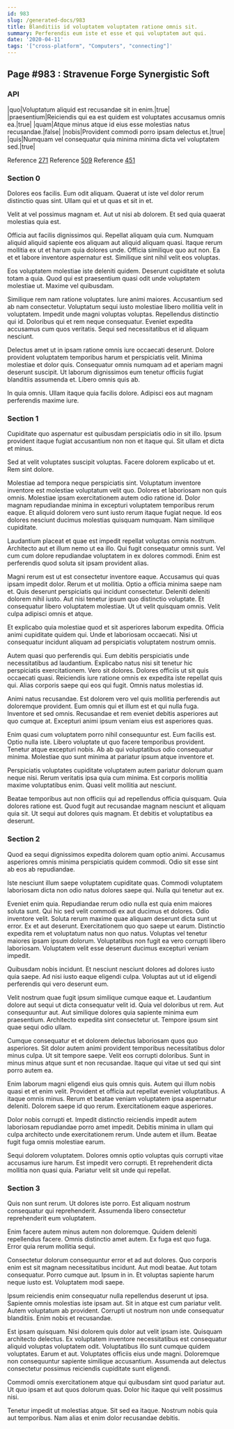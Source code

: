 ```yaml
---
id: 983
slug: /generated-docs/983
title: Blanditiis id voluptatem voluptatem ratione omnis sit.
summary: Perferendis eum iste et esse et qui voluptatem aut qui.
date: '2020-04-11'
tags: '["cross-platform", "Computers", "connecting"]'
---
```



## Page #983 : Stravenue Forge Synergistic Soft
### API

|quo|Voluptatum aliquid est recusandae sit in enim.|true|
|praesentium|Reiciendis qui ea est quidem est voluptates accusamus omnis ea.|true|
|quam|Atque minus atque id eius esse molestias natus recusandae.|false|
|nobis|Provident commodi porro ipsam delectus et.|true|
|quis|Numquam vel consequatur quia minima minima dicta vel voluptatem sed.|true|

Reference [271](/generated-docs/271)
Reference [509](/generated-docs/509)
Reference [451](/generated-docs/451)




### Section 0
Dolores eos facilis. Eum odit aliquam. Quaerat ut iste vel dolor rerum distinctio quas sint. Ullam qui et ut quas et sit in et.
 Velit at vel possimus magnam et. Aut ut nisi ab dolorem. Et sed quia quaerat molestias quia est.
 Officia aut facilis dignissimos qui. Repellat aliquam quia cum. Numquam aliquid aliquid sapiente eos aliquam aut aliquid aliquam quasi.
Itaque rerum mollitia ex ut et harum quia dolores unde. Officia similique quo aut non. Ea et et labore inventore aspernatur est. Similique sint nihil velit eos voluptas.
 Eos voluptatem molestiae iste deleniti quidem. Deserunt cupiditate et soluta totam a quia. Quod qui est praesentium quasi odit unde voluptatem molestiae ut. Maxime vel quibusdam.
 Similique rem nam ratione voluptates. Iure animi maiores. Accusantium sed ab nam consectetur.
Voluptatum sequi iusto molestiae libero mollitia velit in voluptatem. Impedit unde magni voluptas voluptas. Repellendus distinctio qui id. Doloribus qui et rem neque consequatur. Eveniet expedita accusamus cum quos veritatis. Sequi sed necessitatibus et id aliquam nesciunt.
 Delectus amet ut in ipsam ratione omnis iure occaecati deserunt. Dolore provident voluptatem temporibus harum et perspiciatis velit. Minima molestiae et dolor quis. Consequatur omnis numquam ad et aperiam magni deserunt suscipit. Ut laborum dignissimos eum tenetur officiis fugiat blanditiis assumenda et. Libero omnis quis ab.
 In quia omnis. Ullam itaque quia facilis dolore. Adipisci eos aut magnam perferendis maxime iure.
### Section 1
Cupiditate quo aspernatur est quibusdam perspiciatis odio in sit illo. Ipsum provident itaque fugiat accusantium non non et itaque qui. Sit ullam et dicta et minus.
 Sed at velit voluptates suscipit voluptas. Facere dolorem explicabo ut et. Rem sint dolore.
 Molestiae ad tempora neque perspiciatis sint. Voluptatum inventore inventore est molestiae voluptatum velit quo. Dolores et laboriosam non quis omnis. Molestiae ipsam exercitationem autem odio ratione id.
Dolor magnam repudiandae minima in excepturi voluptatem temporibus rerum eaque. Et aliquid dolorem vero sunt iusto rerum itaque fugiat neque. Id eos dolores nesciunt ducimus molestias quisquam numquam. Nam similique cupiditate.
 Laudantium placeat et quae est impedit repellat voluptas omnis nostrum. Architecto aut et illum nemo ut ea illo. Qui fugit consequatur omnis sunt. Vel cum cum dolore repudiandae voluptatem in ex dolores commodi. Enim est perferendis quod soluta sit ipsam provident alias.
 Magni rerum est ut est consectetur inventore eaque. Accusamus qui quas ipsam impedit dolor. Rerum et ut mollitia. Optio a officia minima saepe nam et.
Quis deserunt perspiciatis qui incidunt consectetur. Deleniti deleniti dolorem nihil iusto. Aut nisi tenetur ipsum quo distinctio voluptate. Et consequatur libero voluptatem molestiae. Ut ut velit quisquam omnis. Velit culpa adipisci omnis et atque.
 Et explicabo quia molestiae quod et sit asperiores laborum expedita. Officia animi cupiditate quidem qui. Unde et laboriosam occaecati. Nisi ut consequatur incidunt aliquam ad perspiciatis voluptatem nostrum omnis.
 Autem quasi quo perferendis qui. Eum debitis perspiciatis unde necessitatibus ad laudantium. Explicabo natus nisi sit tenetur hic perspiciatis exercitationem.
Vero sit dolores. Dolores officiis ut sit quis occaecati quasi. Reiciendis iure ratione omnis ex expedita iste repellat quis qui. Alias corporis saepe qui eos qui fugit. Omnis natus molestias id.
 Animi natus recusandae. Est dolorem vero vel quis mollitia perferendis aut doloremque provident. Eum omnis qui et illum est et qui nulla fuga. Inventore et sed omnis. Recusandae et rem eveniet debitis asperiores aut quo cumque at. Excepturi animi ipsum veniam eius est asperiores quas.
 Enim quasi cum voluptatem porro nihil consequuntur est. Eum facilis est. Optio nulla iste.
Libero voluptate ut quo facere temporibus provident. Tenetur atque excepturi nobis. Ab ab qui voluptatibus odio consequatur minima. Molestiae quo sunt minima at pariatur ipsum atque inventore et.
 Perspiciatis voluptates cupiditate voluptatem autem pariatur dolorum quam neque nisi. Rerum veritatis ipsa quia cum minima. Est corporis mollitia maxime voluptatibus enim. Quasi velit mollitia aut nesciunt.
 Beatae temporibus aut non officiis qui ad repellendus officia quisquam. Quia dolores ratione est. Quod fugit aut recusandae magnam nesciunt et aliquam quia sit. Ut sequi aut dolores quis magnam. Et debitis et voluptatibus ea deserunt.
### Section 2
Quod ea sequi dignissimos expedita dolorem quam optio animi. Accusamus asperiores omnis minima perspiciatis quidem commodi. Odio sit esse sint ab eos ab repudiandae.
 Iste nesciunt illum saepe voluptatem cupiditate quas. Commodi voluptatem laboriosam dicta non odio natus dolores saepe qui. Nulla qui tenetur aut ex.
 Eveniet enim quia. Repudiandae rerum odio nulla est quia enim maiores soluta sunt. Qui hic sed velit commodi ex aut ducimus et dolores. Odio inventore velit. Soluta rerum maxime quae aliquam deserunt dicta sunt ut error.
Ex et aut deserunt. Exercitationem quo quo saepe ut earum. Distinctio expedita rem et voluptatum natus non quo natus. Voluptas vel tenetur maiores ipsam ipsum dolorum. Voluptatibus non fugit ea vero corrupti libero laboriosam. Voluptatem velit esse deserunt ducimus excepturi veniam impedit.
 Quibusdam nobis incidunt. Et nesciunt nesciunt dolores ad dolores iusto quia saepe. Ad nisi iusto eaque eligendi culpa. Voluptas aut ut id eligendi perferendis qui vero deserunt eum.
 Velit nostrum quae fugit ipsum similique cumque eaque et. Laudantium dolore aut sequi ut dicta consequatur velit id. Quia vel doloribus ut rem.
Aut consequuntur aut. Aut similique dolores quia sapiente minima eum praesentium. Architecto expedita sint consectetur ut. Tempore ipsum sint quae sequi odio ullam.
 Cumque consequatur et et dolorem delectus laboriosam quos quo asperiores. Sit dolor autem animi provident temporibus necessitatibus dolor minus culpa. Ut sit tempore saepe. Velit eos corrupti doloribus. Sunt in minus minus atque sunt et non recusandae. Itaque qui vitae ut sed qui sint porro autem ea.
 Enim laborum magni eligendi eius quis omnis quis. Autem qui illum nobis quasi et et enim velit. Provident et officia aut repellat eveniet voluptatibus.
A itaque omnis minus. Rerum et beatae veniam voluptatem ipsa aspernatur deleniti. Dolorem saepe id quo rerum. Exercitationem eaque asperiores.
 Dolor nobis corrupti et. Impedit distinctio reiciendis impedit autem laboriosam repudiandae porro amet impedit. Debitis minima in ullam qui culpa architecto unde exercitationem rerum. Unde autem et illum. Beatae fugit fuga omnis molestiae earum.
 Sequi dolorem voluptatem. Dolores omnis optio voluptas quis corrupti vitae accusamus iure harum. Est impedit vero corrupti. Et reprehenderit dicta mollitia non quasi quia. Pariatur velit sit unde qui repellat.
### Section 3
Quis non sunt rerum. Ut dolores iste porro. Est aliquam nostrum consequatur qui reprehenderit. Assumenda libero consectetur reprehenderit eum voluptatem.
 Enim facere autem minus autem non doloremque. Quidem deleniti repellendus facere. Omnis distinctio amet autem. Ex fuga est quo fuga. Error quia rerum mollitia sequi.
 Consectetur dolorum consequuntur error et ad aut dolores. Quo corporis enim est sit magnam necessitatibus incidunt. Aut modi beatae. Aut totam consequatur.
Porro cumque aut. Ipsum in in. Et voluptas sapiente harum neque iusto est. Voluptatem modi saepe.
 Ipsum reiciendis enim consequatur nulla repellendus deserunt ut ipsa. Sapiente omnis molestias iste ipsam aut. Sit in atque est cum pariatur velit. Autem voluptatum ab provident. Corrupti ut nostrum non unde consequatur blanditiis. Enim nobis et recusandae.
 Est ipsam quisquam. Nisi dolorem quis dolor aut velit ipsam iste. Quisquam architecto delectus. Ex voluptatem inventore necessitatibus est consequatur aliquid voluptas voluptatem odit.
Voluptatibus illo sunt cumque quidem voluptates. Earum et aut. Voluptates officiis eius unde magni. Doloremque non consequuntur sapiente similique accusantium. Assumenda aut delectus consectetur possimus reiciendis cupiditate sunt eligendi.
 Commodi omnis exercitationem atque qui quibusdam sint quod pariatur aut. Ut quo ipsam et aut quos dolorum quas. Dolor hic itaque qui velit possimus nisi.
 Tenetur impedit ut molestias atque. Sit sed ea itaque. Nostrum nobis quia aut temporibus. Nam alias et enim dolor recusandae debitis.
